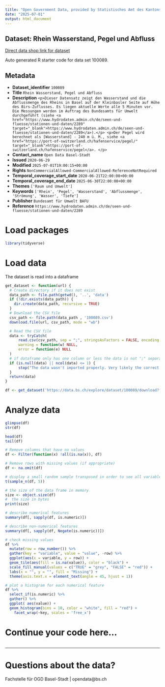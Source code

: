 ```yaml
---
title: "Open Government Data, provided by Statistisches Amt des Kantons Basel-Stadt - Fachstelle OGD"
date: "2025-07-01"
output: html_document
---
```


## Dataset: Rhein Wasserstand, Pegel und Abfluss

[Direct data shop link for dataset](https://data.bs.ch/explore/dataset/100089)

Auto generated R starter code for data set 100089.

## Metadata

- **Dataset_identifier** `100089`
- **Title** `Rhein Wasserstand, Pegel und Abfluss`
- **Description** `<p>Dieser Datensatz zeigt den Wasserstand und die Abflussmenge des Rheins in Basel auf der Kleinbasler Seite auf Höhe des Birs-Zuflusses. Es liegen aktuelle Werte alle 5 Minuten vor. Die Messungen werden im Auftrag des Bundesamts für Umwelt durchgeführt (siehe <a href="https://www.hydrodaten.admin.ch/de/seen-und-fluesse/stationen-und-daten/2289" target="_blank">https://www.hydrodaten.admin.ch/de/seen-und-fluesse/stationen-und-daten/2289</a>).</p>
<p>Der Pegel wird berechnet als [Wasserstand] - 240 m ü. M., siehe <a href="https://port-of-switzerland.ch/hafenservice/pegel/" target="_blank">https://port-of-switzerland.ch/hafenservice/pegel</a>. </p>`
- **Contact_name** `Open Data Basel-Stadt`
- **Issued** `2020-06-29`
- **Modified** `2025-07-01T19:00:15+00:00`
- **Rights** `NonCommercialAllowed-CommercialAllowed-ReferenceNotRequired`
- **Temporal_coverage_start_date** `2020-06-21T22:00:00+00:00`
- **Temporal_coverage_end_date** `2025-06-30T22:00:00+00:00`
- **Themes** `['Raum und Umwelt']`
- **Keywords** `['Rhein', 'Pegel', 'Wasserstand', 'Abflussmenge', 'Strömung', 'Wasser', 'Tiefe']`
- **Publisher** `Bundesamt für Umwelt BAFU`
- **Reference** `https://www.hydrodaten.admin.ch/de/seen-und-fluesse/stationen-und-daten/2289`


# Load packages

```r

library(tidyverse)
```

# Load data

The dataset is read into a dataframe

```r
get_dataset <- function(url) {
  # Create directory if it does not exist
  data_path <- file.path(getwd(), '..', 'data')
  if (!dir.exists(data_path)) {
    dir.create(data_path, recursive = TRUE)
  }
  # Download the CSV file
  csv_path <- file.path(data_path , '100089.csv')
  download.file(url, csv_path, mode = "wb")

  # Read the CSV file
  data <- tryCatch(
      read.csv(csv_path, sep = ";", stringsAsFactors = FALSE, encoding = "UTF-8"),
      warning = function(w) NULL,
      error = function(e) NULL
  )
  # if dataframe only has one column or less the data is not ";" separated
  if (is.null(data) || ncol(data) <= 1) {
      stop("The data wasn't imported properly. Very likely the correct separator couldn't be found.\nPlease check the dataset manually and adjust the code.")
  }
  return(data)
}
```

```r

df <- get_dataset('https://data.bs.ch/explore/dataset/100089/download?format=csv&timezone=Europe%2FZurich')

```

# Analyze data

```r

glimpse(df)
str(df)

head(df)
tail(df)

```

```r
# Remove columns that have no values
df <- Filter(function(x) !all(is.na(x)), df)

# Remove rows with missing values (if appropriate)
df <- na.omit(df)
```

```r
# display a small random sample transposed in order to see all variables
t(sample_n(df, 5))
```

```r
# the size of the data frame in memory
size <- object.size(df)
#  the size in bytes
print(size)
```

```r
# describe numerical features
summary(df[, sapply(df, is.numeric)])
```

```r
# describe non-numerical features
summary(df[, sapply(df, Negate(is.numeric))])
```

```r
# check missing values
df %>%
  mutate(row = row_number()) %>%
  gather(key = "variable", value = "value", -row) %>%
  ggplot(aes(x = variable, y = row)) +
  geom_tile(aes(fill = is.na(value)), color = "black") +
  scale_fill_manual(values = c("TRUE" = "grey", "FALSE" = "red")) +
  labs(x = "", y = "", fill = "Missing") +
  theme(axis.text.x = element_text(angle = 45, hjust = 1))
```

```r
# plot a histogram for each numerical feature
df %>%
  select_if(is.numeric) %>%
  gather() %>%
  ggplot( aes(value)) +
  geom_histogram(bins = 10, color = "white", fill = "red") +
    facet_wrap(~key, scales = 'free_x')
```

# Continue your code here...

```r

```
------------------------------------------------------------------------

# Questions about the data?

Fachstelle für OGD Basel-Stadt | opendata@bs.ch
